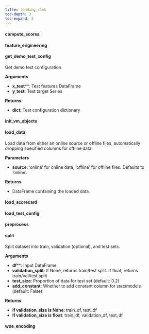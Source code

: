 ```yaml
---
title: lending_club
toc-depth: 3
toc-expand: 3
---
```








#### compute_scores

 
#### feature_engineering

 
#### get_demo_test_config

Get demo test configuration.

**Arguments**

- **x_test****: Test features DataFrame
- **y_test**: Test target Series

**Returns**

- **dict**: Test configuration dictionary




 
#### init_vm_objects

 
#### load_data

Load data from either an online source or offline files, automatically dropping specified columns for offline data.


**Parameters**

- **source**: 'online' for online data, 'offline' for offline files. Defaults to 'online'.

**Returns**

- DataFrame containing the loaded data.




 
#### load_scorecard

 
#### load_test_config

 
#### preprocess

 
#### split

Split dataset into train, validation (optional), and test sets.

**Arguments**

- **df****: Input DataFrame
- **validation_split**: If None, returns train/test split. If float, returns train/val/test split
- **test_size**: Proportion of data for test set (default: 0.2)
- **add_constant**: Whether to add constant column for statsmodels (default: False)

**Returns**

- **If validation_size is None**: train_df, test_df
- **If validation_size is float**: train_df, validation_df, test_df




 
#### woe_encoding

 